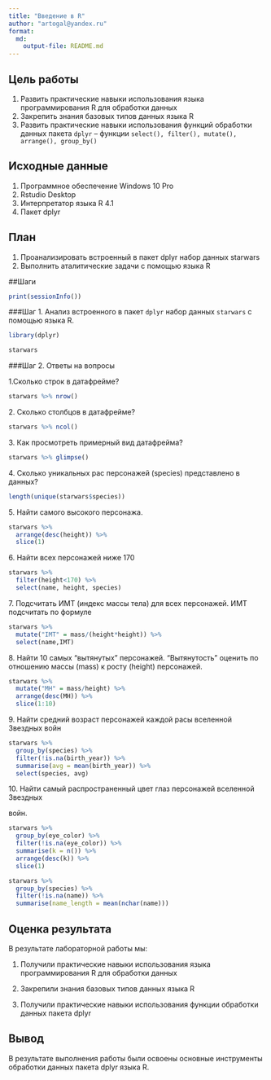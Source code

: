 ```yaml
---
title: "Введение в R"
author: "artogal@yandex.ru"
format: 
  md:
    output-file: README.md
---
```


## Цель работы

1.  Развить практические навыки использования языка программирования R для обработки данных
2.  Закрепить знания базовых типов данных языка R
3.  Развить практические навыки использования функций обработки данных пакета `dplyr` – функции `select(), filter(), mutate(), arrange(), group_by()`

## Исходные данные

1.  Программное обеспечение Windows 10 Pro
2.  Rstudio Desktop
3.  Интерпретатор языка R 4.1
4.  Пакет dplyr

## План

1.  Проанализировать встроенный в пакет dplyr набор данных starwars
2.  Выполнить аталитические задачи с помощью языка R

##Шаги

```r
print(sessionInfo())
```

###Шаг 1. Анализ встроенного в пакет `dplyr` набор данных `starwars` с помощью языка R.

```r
library(dplyr)
```

```r
starwars
```

###Шаг 2. Ответы на вопросы

| 1.Сколько строк в датафрейме?

```r
starwars %>% nrow()
```

| 2. Сколько столбцов в датафрейме?

```r
starwars %>% ncol()
```

| 3. Как просмотреть примерный вид датафрейма?

```r
starwars %>% glimpse()
```

| 4. Сколько уникальных рас персонажей (species) представлено в данных?

```r
length(unique(starwars$species))
```

| 5. Найти самого высокого персонажа.

```r
starwars %>% 
  arrange(desc(height)) %>% 
  slice(1)
```

| 6. Найти всех персонажей ниже 170

```r
starwars %>% 
  filter(height<170) %>%
  select(name, height, species)
```

| 7. Подсчитать ИМТ (индекс массы тела) для всех персонажей. ИМТ подсчитать по формуле

```r
starwars %>% 
  mutate("IMT" = mass/(height*height)) %>% 
  select(name,IMT)
```

| 8. Найти 10 самых “вытянутых” персонажей. “Вытянутость” оценить по отношению массы (mass) к росту (height) персонажей.

```r
starwars %>% 
  mutate("MH" = mass/height) %>% 
  arrange(desc(MH)) %>%
  slice(1:10)
```

| 9. Найти средний возраст персонажей каждой расы вселенной Звездных войн

```r
starwars %>% 
  group_by(species) %>% 
  filter(!is.na(birth_year)) %>% 
  summarise(avg = mean(birth_year)) %>% 
  select(species, avg)
```

| 10. Найти самый распространенный цвет глаз персонажей вселенной Звездных

войн.

```r
starwars %>% 
  group_by(eye_color) %>%
  filter(!is.na(eye_color)) %>%
  summarise(k = n()) %>%
  arrange(desc(k)) %>%
  slice(1)
```

| 

```r
starwars %>% 
  group_by(species) %>%
  filter(!is.na(name)) %>%
  summarise(name_length = mean(nchar(name)))
```

## Оценка результата 
В результате лабораторной работы мы:

1.  Получили практические навыки использования языка программирования R для обработки данных

2.  Закрепили знания базовых типов данных языка R

3.  Получили практические навыки использования функции обработки данных пакета dplyr

## Вывод 
В результате выполнения работы были освоены основные инструменты обработки данных пакета dplyr языка R.
